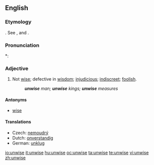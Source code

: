 ==English==

===Etymology===
{{etyl|ang}} {{term|unwis|unwīs}}. See {{term|un-||not}}, and {{term|wise}}.

===Pronunciation===
*: {{rhymes|aɪz}}

===Adjective===
{{en-adj|unwis|er}}

# Not [[wise]]; defective in [[wisdom]]; [[injudicious]]; [[indiscreet]]; [[foolish]].
#: '''''unwise''' man; '''unwise''' kings; '''unwise''' measures''

====Antonyms====
* [[wise]]

====Translations====
* Czech: [[nemoudrý]] {{m}}
* Dutch: [[onverstandig]]
* German: [[unklug]]

[[io:unwise]]
[[it:unwise]]
[[hu:unwise]]
[[oc:unwise]]
[[ta:unwise]]
[[te:unwise]]
[[vi:unwise]]
[[zh:unwise]]